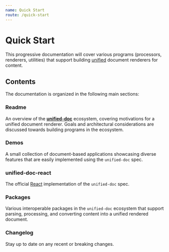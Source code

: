 ```yaml
---
name: Quick Start
route: /quick-start
---
```



# Quick Start

This progressive documentation will cover various programs (processors, renderers, utilities) that support building [unified][unified] document renderers for content.

## Contents

The documentation is organized in the following main sections:

<Link to="/readme">
  <h3>Readme</h3>
</Link>

An overview of the [**unified-doc**][unified-doc] ecosystem, covering motivations for a unified document renderer. Goals and architectural considerations are discussed towards building programs in the ecosystem.

<Link to="/demos/ebook">
  <h3>Demos</h3>
</Link>

A small collection of document-based applications showcasing diverse features that are easily implemented using the `unified-doc` spec.

<Link to="/unified-doc-react/readme">
  <h3>unified-doc-react</h3>
</Link>

The official [React][react] implementation of the `unified-doc` spec.

<Link to="/packages/unified-doc-util-annotate">
  <h3>Packages</h3>
</Link>

Various interoperable packages in the `unified-doc` ecosystem that support parsing, processing, and converting content into a unified rendered document.

<Link to="/changelog">
  <h3>Changelog</h3>
</Link>

Stay up to date on any recent or breaking changes.

<!-- Links -->

[react]: https://github.com/facebook/react
[unified]: https://unifiedjs.com/
[unified-doc]: https://github.com/chrisrzhou/unified-doc
